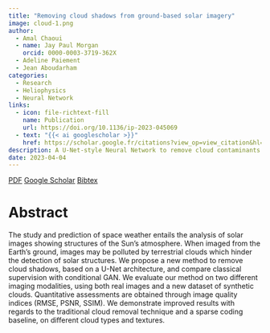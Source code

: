 ```yaml
---
title: "Removing cloud shadows from ground-based solar imagery"
image: cloud-1.png
author: 
  - Amal Chaoui
  - name: Jay Paul Morgan
    orcid: 0000-0003-3719-362X
  - Adeline Paiement
  - Jean Aboudarham
categories:
  - Research
  - Heliophysics
  - Neural Network
links:
  - icon: file-richtext-fill
    name: Publication
    url: https://doi.org/10.1136/ip-2023-045069
  - text: "{{< ai googlescholar >}}"
    href: https://scholar.google.fr/citations?view_op=view_citation&hl=en&user=AO1az5YAAAAJ&sortby=pubdate&citation_for_view=AO1az5YAAAAJ:W7OEmFMy1HYC
description: A U-Net-style Neural Network to remove cloud contaminants from ground-based solar imagery.
date: 2023-04-04
---
```


[<i class="ai obp"></i> PDF](clouds-1.pdf){.btn .btn-outline-primary .btn role="button" data-toggle="tooltip" title="Here's a tooltip"} [<i class="ai ai-google-scholar"></i> Google Scholar](https://scholar.google.fr/citations?view_op=view_citation&hl=en&user=AO1az5YAAAAJ&sortby=pubdate&citation_for_view=AO1az5YAAAAJ:W7OEmFMy1HYC){.btn .btn-outline-primary .btn role="button" data-toggle="tooltip" title="Here's a tooltip"} [Bibtex](clouds-1.html){.btn .btn-outline-primary .btn role="button" data-toggle="tooltip" title="Here's a tooltip"}

# Abstract

The study and prediction of space weather entails the analysis of solar images showing structures of the Sun's atmosphere. When imaged from the Earth's ground, images may be polluted by terrestrial clouds which hinder the detection of solar structures. We propose a new method to remove cloud shadows, based on a U-Net architecture, and compare classical supervision with conditional GAN. We evaluate our method on two different imaging modalities, using both real images and a new dataset of synthetic clouds. Quantitative assessments are obtained through image quality indices (RMSE, PSNR, SSIM). We demonstrate improved results with regards to the traditional cloud removal technique and a sparse coding baseline, on different cloud types and textures.

